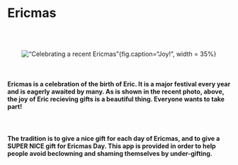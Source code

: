 # Ericmas
<br><br>

<center>

!["Celebrating a recent Ericmas"](happy_socks.jpg){fig.caption="Joy!", width = 35%}

</center>

<br>

#### Ericmas is a celebration of the birth of Eric. It is a major festival every year and is eagerly awaited by many. As is shown in the recent photo, above, the joy of Eric recieving gifts is a beautiful thing. Everyone wants to take part!

<br>

#### The tradition is to give a nice gift for each day of Ericmas, and to give a **SUPER NICE** gift for Ericmas Day. This app is provided in order to help people avoid beclowning and shaming themselves by under-gifting.

